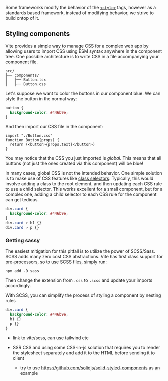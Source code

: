 <Title>CSS and Syling</Title>

Some frameworks modify the behavior of the [`<style>`](https://developer.mozilla.org/en-US/docs/Web/HTML/Element/style) tags, however as a standards based framework, instead of modifying behavior, we strive to build ontop of it.

## Styling components

Vite provides a simple way to manage CSS for a complex web app by allowing users to import CSS using ESM syntax anywhere in the component tree. One possible architecture is to write CSS in a file accompanying your component file.

```
src/
├── components/
│   ├── Button.tsx
│   ├── Button.css
```

Let's suppose we want to color the buttons in our component blue. We can style the button in the normal way:

```css
button {
  background-color: #446b9e;
}
```

And then import our CSS file in the component:

```tsx
import "./Button.css"
function Button(props) {
  return (<button>{props.text}</button>)
}

```
You may notice that the CSS you just imported is _global_. This means that all buttons (not just the ones created via this component) will be blue!

In many cases, global CSS is not the intended behavior. One simple solution is to make use of CSS features like [class selectors](https://developer.mozilla.org/en-US/docs/Web/CSS/Class_selectors). Typically, this would involve adding a class to the root element, and then updating each CSS rule to use a child selector. This works excellent for a small component, but for a complex one, adding a child selector to each CSS rule for the component can get tedious.

```css
div.card {
  background-color: #446b9e;
}
div.card > h1 {}
div.card > p {}
```

### Getting sassy

The easiest mitigation for this pitfall is to utilize the power of SCSS/Sass. SCSS adds many zero cost CSS abstractions. Vite has first class support for pre-processors, so to use SCSS files, simply run:

```shell
npm add -D sass
```

Then change the extension from `.css` to `.scss` and update your imports accordingly.

With SCSS, you can simplify the process of styling a component by nesting rules

```scss
div.card {
  background-color: #446b9e;
  h1 {}
  p {}
}
```

- link to vite/scss, can use tailwind etc

- SSR CSS and using some CSS-in-js solution that requires you to render the stylesheet separately and add it to the HTML before sending it to client
  - try to use https://github.com/solidjs/solid-styled-components as an example
